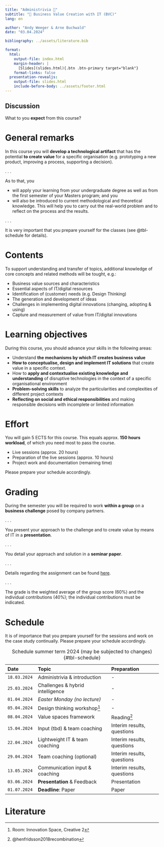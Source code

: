 ```yaml
---
title: "Administrivia 🧐"  
subtitle: "💎 Business Value Creation with IT (BVC)"
lang: en

author: "Andy Weeger & Arne Buchwald"
date: "03.04.2024"

bibliography: ../assets/literature.bib

format: 
  html:
    output-file: index.html
    margin-header: | 
      [Slides](slides.html){.btn .btn-primary target="blank"}
    format-links: false       
  presentation-revealjs:
    output-file: slides.html
    include-before-body: ../assets/footer.html
---
```




## Discussion {.html-hidden .unlisted .discussion-slide background-color=black}

:::{.large}
What to you **expect** from this course?
:::

# General remarks

In this course you will **develop a technological artifact** that has the potential **to create value** for a specific organisation (e.g. prototyping a new product, improving a process, supporting a decision). 

. . .

As to that, you

:::{.incremental}
- will apply your learning from your undergraduate degree as well as from the first semester of your Masters program; and you
- will also be introduced to current methodological and theoretical knowledge. This will help you to carry out the real-world problem and to reflect on the process and the results. 
:::

. . .

It is very important that you prepare yourself for the classes (see @tbl-schedule for details).

# Contents

To support understanding and transfer of topics, additional knowledge of core concepts and related methods will be tought, e.g.:

:::{.incremental}
- Business value sources and characteristics
- Essential aspects of IT/digital resources
- Identification of (customer) needs (e.g. Design Thinking)
- The generation and development of ideas
- Challenges in implementing digital innovations (changing, adopting & using)
- Capture and measurement of value from IT/digital innovations
:::

# Learning objectives

During this course, you should advance your skills in the following areas:

::: {.incremental}
- Understand __the mechanisms by which IT creates business value__
- __How to conceptualise, design and implement IT solutions__ that create value in a specific context.
- How to __apply and contextualise existing knowledge and understanding__ of disruptive technologies in the context of a specific organisational environment
- __Problem-solving skills__ to analyze the particularities and complexities of different project contexts
- __Reflecting on social and ethical responsibilities__ and making responsible decisions with incomplete or limited information 
:::

# Effort

You will gain 5 ECTS for this course. This equals approx. __150 hours workload__, of which you need most to pass the course.

::: {.incremental}
-	Live sessions (approx. 20 hours)
- Preparation of the live sessions (approx. 10 hours)
- Project work and documentation (remaining time)
:::

::: {.fragment}
Please prepare your schedule accordingly.
:::

# Grading

During the semester you will be required to work **within a group** on a **business challenge** posed by company partners.

. . .

You present your approach to the challenge and to create value by means of IT in a **presentation**.

. . .

You detail your approach and solution in a **seminar paper**.

. . .

Details regarding the assignment can be found [here](../assignment/).

. . .

:::{.smaller}
The grade is the weighted average of the group score (60%) and the individual contributions (40%); the individual contributions must be indicated.
:::

# Schedule {.scrollable .smaller}

::: {.notes}
It is of importance that you prepare yourself for the sessions and work on the case study continually. Please prepare your schedule accordingly.
:::

| Date         | Topic                             | Preparation            |
|:-------------|:----------------------------------|:-----------------------|
| `18.03.2024` | Administrivia & introduction                      | -
| `25.03.2024` | Challenges & hybrid intelligence  | -
| `01.04.2024` | *Easter Monday (no lecture)*                      | -
| `05.04.2024` | Design thinking workshop^[Room: Innovation Space, Creative 2]| -
| `08.04.2024` | Value spaces framework            | Reading^[@henfridsson2018recombination]
| `15.04.2024` | Input (tbd) & team coaching       | Interim results, questions
| `22.04.2024` | Lightweight IT & team coaching    | Interim results, questions
| `29.04.2024` | Team coaching (optional)          | Interim results, questions
| `13.05.2024` | Communication input & coaching    | Interim results, questions
| `03.06.2024` | __Presentation__ & Feedback       | Presentation
| `01.07.2024` | __Deadline__: Paper               | Paper

: Schedule summer term 2024 (may be subjected to changes) {#tbl-schedule}

# Literature
::: {#refs}
:::